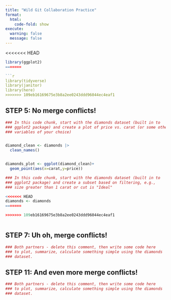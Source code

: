 ```yaml
---
title: "Wild Git Collaboration Practice"
format: 
  html:
    code-fold: show
execute: 
  warning: false
  message: false
---
```

<<<<<<< HEAD
```r

library(ggplot2)
=======

```r

library(tidyverse)
library(janitor)
library(here)
>>>>>>> 109eb16169675e3b8a2ee0243ddd96044ec4eaf1

```


## STEP 5: No merge conflicts!

```r
### In this code chunk, start with the diamonds dataset (built in to
### ggplot2 package) and create a plot of price vs. carat (or some other
### variables of your choice)


diamond_clean <- diamonds |>
  clean_names()


diamonds_plot <- ggplot(diamond_clean)+
  geom_point(aes(x=carat,y=price))


```

```r
### In this code chunk, start with the diamonds dataset (built in to
### ggplot2 package) and create a subset based on filtering, e.g., 
### size greater than 1 carat or cut is "Ideal"

<<<<<<< HEAD
diamonds <- diamonds
=======

>>>>>>> 109eb16169675e3b8a2ee0243ddd96044ec4eaf1



```

## STEP 7: Uh oh, merge conflicts!

```r
### Both partners - delete this comment, then write some code here
### to plot, summarize, calculate something simple using the diamonds
### dataset.


```

## STEP 11: And even more merge conflicts!

```r
### Both partners - delete this comment, then write some code here
### to plot, summarize, calculate something simple using the diamonds
### dataset.


```

